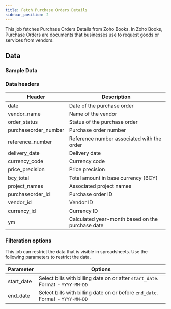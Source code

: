 ```yaml
---
title: Fetch Purchase Orders Details
sidebar_position: 2
---
```


This job fetches Purchase Orders Details from Zoho Books. In Zoho Books, Purchase Orders are documents that businesses use to request goods or services from vendors. 

<AddJob
  template="gsheet_zoho_books_db_get_purchase_orders_details"
/>

## Data

### Sample Data

<Gsheet
  src="https://docs.google.com/spreadsheets/d/1-gX-uq5YrTW-6gQJYM-mNXitEOfJLTiQCvPtV8CR1Yc/edit#gid=1427436477"
/>


### Data headers

| Header               | Description                                       |
|----------------------|---------------------------------------------------|
| date                 | Date of the purchase order                        |
| vendor_name          | Name of the vendor                                |
| order_status         | Status of the purchase order                      |
| purchaseorder_number | Purchase order number                             |
| reference_number     | Reference number associated with the order        |
| delivery_date        | Delivery date                                     |
| currency_code        | Currency code                                     |
| price_precision      | Price precision                                   |
| bcy_total            | Total amount in base currency (BCY)               |
| project_names        | Associated project names                          |
| purchaseorder_id     | Purchase order ID                                 |
| vendor_id            | Vendor ID                                         |
| currency_id          | Currency ID                                       |
| ym                   | Calculated year-month based on the purchase date  |



### Filteration options

This job can restrict the data that is visible in spreadsheets. Use the following parameters to restrict the data.

| Parameter | Options |
|----|----|
| start_date | Select bills with billing date on or after `start_date`. Format - `YYYY-MM-DD` |
| end_date | Select bills with billing date on or before `end_date`. Format - `YYYY-MM-DD` |



<!---
## Others

### Similar jobs

Similar sort of data can be achieved by using get accounting transaction job and filtering it by invoice type. 

### Reports that use this job

Here are some of the report templates that use this job: 
-->